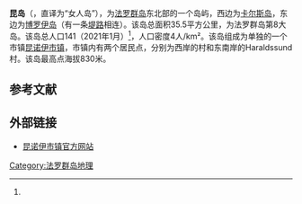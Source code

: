 {{Otheruses|other=译名相似的越南“昆岛群岛”|昆仑群岛}}
{{Infobox islands
| name             = 昆岛
| native name      = {{native name|fo|Kunoy}}
| image name       = Kunoy 2019.jpg
| image caption    = 昆岛上的村庄
| image map        = Position of Kunoy on Faroe map.png
| map size         = 200px
| map caption      = 昆岛在法罗群岛中的位置（红色部分）
| coordinates      = 
| etymology        = 女人岛
| location         = [[大西洋|北大西洋]]
| archipelago      = [[法罗群岛|法罗群岛]]
| waterbody        = 
| area km2         = 35.5
| area footnotes   = 
| rank             = 
| coastline km     = 
| coastline footnotes = 
| elevation m      = 830
| elevation footnotes = 
| highest mount    = 
| country          = {{DEN}}
| country admin divisions title    = [[丹麥行政區劃|自治领]]
| country admin divisions          = {{flag|Faroe Islands}}
| country largest city type        = 
| country largest city             = 
| country largest city population  = 
| population       = 141
| population as of = 2021年1月
| population footnotes = <ref name="popu"/>
| languages        = 
| ethnic groups    = 
| timezone1        = [[格林尼治標準時間|GMT]]
| utc_offset1      = +0
| timezone1_DST    = [[欧洲西部夏令时间|WEST]]
| utc_offset1_DST  = +1
| additional info  = 
}}
'''昆岛'''（{{lang-fo|Kunoy}}，直译为“女人岛”），为[[法罗群岛|法罗群岛]]东北部的一个岛屿，西边为[[卡尔斯岛|卡尔斯岛]]，东边为[[博罗伊岛|博罗伊岛]]（有一条[[堤路|堤路]]相连）。该岛总面积35.5平方公里，为法罗群岛第8大岛。该岛总人口141（2021年1月）<ref name="popu"/>，人口密度4人/km²。该岛组成为单独的一个市镇[[昆诺伊市镇|昆诺伊市镇]]，市镇内有两个居民点，分别为西岸的{{le|昆诺伊|Kunoy (village)}}村和东南岸的Haraldssund村。该岛最高点海拔830米。

== 参考文献 ==
{{Reflist|30em|refs=
<ref name="popu">{{cite web | url = https://statbank.hagstova.fo/pxweb/en/H2/H2__IB__IB01/fo_abgd_md.px/?rxid=8612b90f-3759-4c23-a803-57f6f7e767a3 | title = Population by sex, age, village/city and month (1985-2021) | language = en | publisher = Statbank | accessdate = 2021-09-10 | archive-date = 2021-09-05 | archive-url = https://web.archive.org/web/20210905094349/https://statbank.hagstova.fo/pxweb/en/H2/H2__IB__IB01/fo_abgd_md.px/?rxid=8612b90f-3759-4c23-a803-57f6f7e767a3 | dead-url = no }}</ref>
}}

== 外部链接 ==
{{commonscat|Kunoy|position=left}}
* [https://www.kunoy.fo/ 昆诺伊市镇官方网站] {{Wayback|url=https://www.kunoy.fo/ |date=20210925192041 }} {{fo icon}}

{{Faroes-stub}}
{{法罗群岛岛屿列表}}

[[Category:法罗群岛地理|Category:法罗群岛地理]]